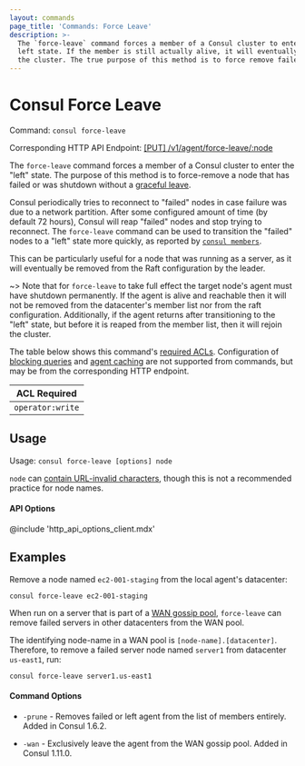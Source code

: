 ```yaml
---
layout: commands
page_title: 'Commands: Force Leave'
description: >-
  The `force-leave` command forces a member of a Consul cluster to enter the
  left state. If the member is still actually alive, it will eventually rejoin
  the cluster. The true purpose of this method is to force remove failed nodes.
---
```


# Consul Force Leave

Command: `consul force-leave`

Corresponding HTTP API Endpoint: [\[PUT\] /v1/agent/force-leave/:node](/api-docs/agent#force-leave-and-shutdown)

The `force-leave` command forces a member of a Consul cluster to enter the
"left" state. The purpose of this method is to force-remove a node that has failed or
was shutdown without a [graceful leave](/commands/leave).

Consul periodically tries to reconnect to "failed" nodes in case failure was due
to a network partition. After some configured amount of time (by default 72 hours),
Consul will reap "failed" nodes and stop trying to reconnect. The `force-leave`
command can be used to transition the "failed" nodes to a "left" state more
quickly, as reported by [`consul members`](/commands/members).

This can be particularly useful for a node that was running as a server,
as it will eventually be removed from the Raft configuration by the leader.

~> Note that for `force-leave` to take full effect the target node's agent must have
shutdown permanently. If the agent is alive and reachable then it will not be removed
from the datacenter's member list nor from the raft configuration. Additionally,
if the agent returns after transitioning to the "left" state, but before it is reaped
from the member list, then it will rejoin the cluster.

The table below shows this command's [required ACLs](/api#authentication). Configuration of
[blocking queries](/api/features/blocking) and [agent caching](/api/features/caching)
are not supported from commands, but may be from the corresponding HTTP endpoint.

| ACL Required     |
| ---------------- |
| `operator:write` |

## Usage

Usage: `consul force-leave [options] node`

`node` can [contain URL-invalid characters](/commands#accepts-url-invalid-characters),
though this is not a recommended practice for node names.

#### API Options

@include 'http_api_options_client.mdx'

## Examples

Remove a node named `ec2-001-staging` from the local agent's datacenter:

```
consul force-leave ec2-001-staging
```

When run on a server that is part of a
[WAN gossip pool](https://learn.hashicorp.com/consul/security-networking/datacenters),
`force-leave` can remove failed servers in other datacenters from the WAN pool.

The identifying node-name in a WAN pool is `[node-name].[datacenter]`.
Therefore, to remove a failed server node named `server1` from
datacenter `us-east1`, run:

```
consul force-leave server1.us-east1
```

#### Command Options

- `-prune` - Removes failed or left agent from the list of
  members entirely. Added in Consul 1.6.2.

- `-wan` - Exclusively leave the agent from the WAN gossip pool. Added in Consul
  1.11.0.
